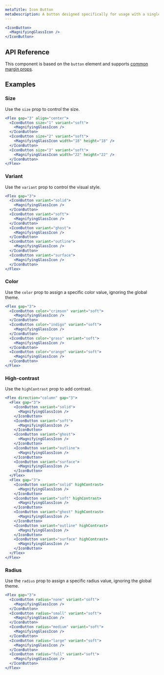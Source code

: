 ```yaml
---
metaTitle: Icon Button
metaDescription: A button designed specifically for usage with a single icon.
---
```


```jsx live=true
<IconButton>
  <MagnifyingGlassIcon />
</IconButton>
```

## API Reference

This component is based on the `button` element and supports [common margin props](/themes/docs/theme/layout#margin-props).

<ThemesPropsTable name="iconButton" />

## Examples

### Size

Use the `size` prop to control the size.

```jsx live=true
<Flex gap="3" align="center">
  <IconButton size="1" variant="soft">
    <MagnifyingGlassIcon />
  </IconButton>
  <IconButton size="2" variant="soft">
    <MagnifyingGlassIcon width="18" height="18" />
  </IconButton>
  <IconButton size="3" variant="soft">
    <MagnifyingGlassIcon width="22" height="22" />
  </IconButton>
</Flex>
```

### Variant

Use the `variant` prop to control the visual style.

```jsx live=true
<Flex gap="3">
  <IconButton variant="solid">
    <MagnifyingGlassIcon />
  </IconButton>
  <IconButton variant="soft">
    <MagnifyingGlassIcon />
  </IconButton>
  <IconButton variant="ghost">
    <MagnifyingGlassIcon />
  </IconButton>
  <IconButton variant="outline">
    <MagnifyingGlassIcon />
  </IconButton>
  <IconButton variant="surface">
    <MagnifyingGlassIcon />
  </IconButton>
</Flex>
```

### Color

Use the `color` prop to assign a specific color value, ignoring the global theme.

```jsx live=true
<Flex gap="3">
  <IconButton color="crimson" variant="soft">
    <MagnifyingGlassIcon />
  </IconButton>
  <IconButton color="indigo" variant="soft">
    <MagnifyingGlassIcon />
  </IconButton>
  <IconButton color="grass" variant="soft">
    <MagnifyingGlassIcon />
  </IconButton>
  <IconButton color="orange" variant="soft">
    <MagnifyingGlassIcon />
  </IconButton>
</Flex>
```

### High-contrast

Use the `highContrast` prop to add contrast.

```jsx live=true
<Flex direction="column" gap="3">
  <Flex gap="3">
    <IconButton variant="solid">
      <MagnifyingGlassIcon />
    </IconButton>
    <IconButton variant="soft">
      <MagnifyingGlassIcon />
    </IconButton>
    <IconButton variant="ghost">
      <MagnifyingGlassIcon />
    </IconButton>
    <IconButton variant="outline">
      <MagnifyingGlassIcon />
    </IconButton>
    <IconButton variant="surface">
      <MagnifyingGlassIcon />
    </IconButton>
  </Flex>
  <Flex gap="3">
    <IconButton variant="solid" highContrast>
      <MagnifyingGlassIcon />
    </IconButton>
    <IconButton variant="soft" highContrast>
      <MagnifyingGlassIcon />
    </IconButton>
    <IconButton variant="ghost" highContrast>
      <MagnifyingGlassIcon />
    </IconButton>
    <IconButton variant="outline" highContrast>
      <MagnifyingGlassIcon />
    </IconButton>
    <IconButton variant="surface" highContrast>
      <MagnifyingGlassIcon />
    </IconButton>
  </Flex>
</Flex>
```

### Radius

Use the `radius` prop to assign a specific radius value, ignoring the global theme.

```jsx live=true
<Flex gap="3">
  <IconButton radius="none" variant="soft">
    <MagnifyingGlassIcon />
  </IconButton>
  <IconButton radius="small" variant="soft">
    <MagnifyingGlassIcon />
  </IconButton>
  <IconButton radius="medium" variant="soft">
    <MagnifyingGlassIcon />
  </IconButton>
  <IconButton radius="large" variant="soft">
    <MagnifyingGlassIcon />
  </IconButton>
  <IconButton radius="full" variant="soft">
    <MagnifyingGlassIcon />
  </IconButton>
</Flex>
```
